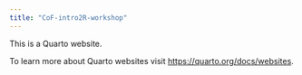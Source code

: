 ```yaml
---
title: "CoF-intro2R-workshop"
---
```


This is a Quarto website.

To learn more about Quarto websites visit <https://quarto.org/docs/websites>.
